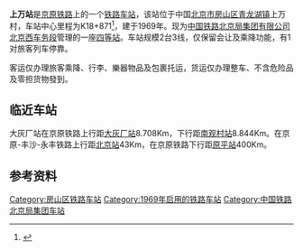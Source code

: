 {{Infobox China railway station
|车站名称 = 上万站
|图片 = Shangwan Railway Station (20150105112215).JPG
|图片介绍 =  摄于6438次列车上
|车站名称拼音 = Shangwan
|英文名称 = Shangwan Railway Station
|车站代码 = 14189
|电报码 = SWP<ref>{{cite book|author=铁道部电子计算技术中心, 铁道部运输局|title=铁路车站站名代码表：TMIS使用|publisher=中国铁道出版社|location=北京|year=1998|isbn=9787113030995|pages=14}}</ref>
|拼音码 = SWA
|始建时间= 1969年
|开通运营= 1973年1月1日
|address = {{PRC}}[[北京市|北京市]][[房山区|房山区]][[青龙湖镇|青龙湖镇]]上万村
|坐标 = {{coord|39|49|17|N|116|2|19|E|display=inline,title}}
|归属 = [[中国铁路北京局集团有限公司|中国铁路北京局集团有限公司]]
|车站等级 = [[四等站|四等站]]
|线路 = [[京原铁路|京原铁路]]
|月台数目= 2
|股道数目= 3
|站线配置图 = {{北京铁路车站RDT|上万站}}
}}
'''上万站'''是[[京原铁路|京原铁路]]上的一个[[铁路车站|铁路车站]]，该站位于中国[[北京市|北京市]][[房山区|房山区]][[青龙湖镇|青龙湖镇]]上万村，车站中心里程为K18+871<ref>{{cite book|author1=中国铁路设计集团有限公司|title=京原铁路电气化改造工程（北京市段）环境影响报告书全本|page=6}}</ref>，建于1969年。现为[[中国铁路北京局集团有限公司|中国铁路北京局集团有限公司]][[北京西车务段|北京西车务段]]管理的一座[[四等站|四等站]]。车站规模2台3线，仅保留会让及乘降功能，有1对旅客列车停靠。

客运仅办理旅客乘降、行李、樂器物品及包裹托运，货运仅办理整车、不含危险品及零担货物發到。

== 临近车站 ==

大灰厂站在京原铁路上行距[[大灰厂站|大灰厂站]]8.708Km，下行距[[南观村站|南观村站]]8.844Km。在京原-丰沙-永丰铁路上行距[[北京站|北京站]]43Km，在京原铁路下行距[[原平站|原平站]]400Km。
{{start rail box|[[中国铁路|中国铁路]]}}
{{s-inop|[[大灰厂站|大灰厂]]|往北京方向}}
{{s-line|[[京原铁路|京原铁路]]<br />← 9km 上万站 9km →}}
{{s-inop|[[南观村站|南观村]]|往原平方向}}
{{end box}}

== 参考资料 ==
{{reflist}}


{{京原铁路}}
[[Category:房山区铁路车站|Category:房山区铁路车站]]
[[Category:1969年启用的铁路车站|Category:1969年启用的铁路车站]]
[[Category:中国铁路北京局集团车站|Category:中国铁路北京局集团车站]]